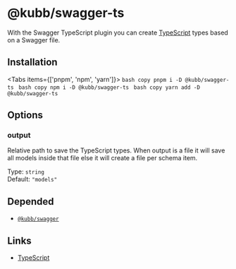 
# @kubb/swagger-ts

With the Swagger TypeScript plugin you can create [TypeScript](https://www.typescriptlang.org/) types based on a Swagger file.

## Installation

<Tabs items={['pnpm', 'npm', 'yarn']}>
  <Tab>
    ```bash copy
    pnpm i -D @kubb/swagger-ts
    ```
  </Tab>
    <Tab>
    ```bash copy
    npm i -D @kubb/swagger-ts
    ```
  </Tab>
    <Tab>
    ```bash copy
    yarn add -D @kubb/swagger-ts
    ```
  </Tab>
</Tabs>



## Options

### output
Relative path to save the TypeScript types.
When output is a file it will save all models inside that file else it will create a file per schema item.

Type: `string` <br/>
Default: `"models"`


## Depended

- [`@kubb/swagger`](/docs/usage/swagger)

## Links

- [TypeScript](https://www.typescriptlang.org/)